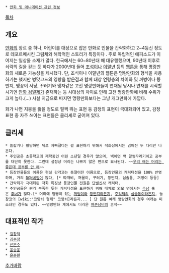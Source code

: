 * [[만화 및 애니메이션 관련 정보]]

[[목차]]
== 개요 ==
[[만화]]의 장르 중 하나, 어린이를 대상으로 잡은 만화로 인물을 간략화하고 2~4등신 정도로 데포르메시킨 그림체와 해학적인 스토리가 특징이다
.
주로 독립적인 에피소드가 이어지는 일상물 소재가 많다. 한국에서는 60~80년대 때 대유행했으며, 90년대 이후로 쇠락의 길을 걷는 듯 하다가 2000년대 들어 [[조석]]이나 [[이말년]] 등의 [[웹툰]]을 통해 명랑만화의 새로운 가능성을 제시했다. 단, 조석이나 이말년의 웹툰은 명랑만화의 형식을 차용하기는 했지만 병맛코드의 영향을 받은점과 함께 대상 연령층의 차이와 및 꺼벙이나 뚱딴지, 맹꽁이 서당, 꾸러기와 맹자같은 고전 명랑만화들이 연재될 당시나 연재를 시작할 시기엔 [[만화 검열제]]가 존재하는 등 시대상의 차이로 인해 고전 명랑만화에 비해 수위가 크게 높다.(...) 사실 지금으로 따지면 명랑만화보다는 그냥 개그만화에 가깝다.

화가 나면 지붕을 뚫을 정도로 펄쩍 뛰는 표현 등 감정의 표현이 극대화되어 있고, 감정 표현 중 자주 쓰이는 표현들은 클리셰로 굳어져 있다.

== 클리셰 ==
 * 놀랍거나 황당하면 뒤로 자빠졌다는 걸 표현하기 위해서 작화상에서는 넘어진 두 다리만 나온다. 
 * 주인공은 초등학교에 재학중인 어린 소년일 경우가 많으며, 백이면 백 말썽꾸러기이고 공부를 대단히 못한다. 그런데 설정상 머리는 나쁘지 않은 편으로 묘사된다. ~~[[우리 애는 머리는 좋은데 공부를 안 해]]~~   
 * 등장인물들의 이름은 현실 감각과는 동떨어진 이름으로, 등장인물의 캐릭터성을 100% 반영하며, 거의 [[DQN네임]]이 많다, [* 따개비, 꺼꿀이, 꾸러기, 뚱딴지, 심술통, 꺼벙이 등등]
 * 간략화가 극대화된 작화 특징상 등장인물 전원은 [[단벌신사]] 캐릭터. 
 * 주인공들은 뭔가 부족한 듯한 캐릭터성을 표현하기 위해 대체로 외모 면에서는 [[추남]] 혹은 [[추녀]]가 많다.[* 머리에 땜빵이 있는 [[꺼벙이]]와 [[뚱딴지]]라든지, [[주걱턱]]의 [[심술통]]이라든지, 들창코의 [wiki:"코망쇠 형제" 코망쇠]라든지... ] 단 원톱 여캐 명랑만화의 경우 여캐는 미소녀인 경우도 있다. ~~명랑만화 계에서도 더러운 [[여존남비]]의 흔적~~   

== 대표적인 작가 ==
 * [[길창덕]]
 * [[김수정]]
 * [[신문수]]
 * [[윤승운]]
 * [[윤준환]]

[[추가바람]] 

